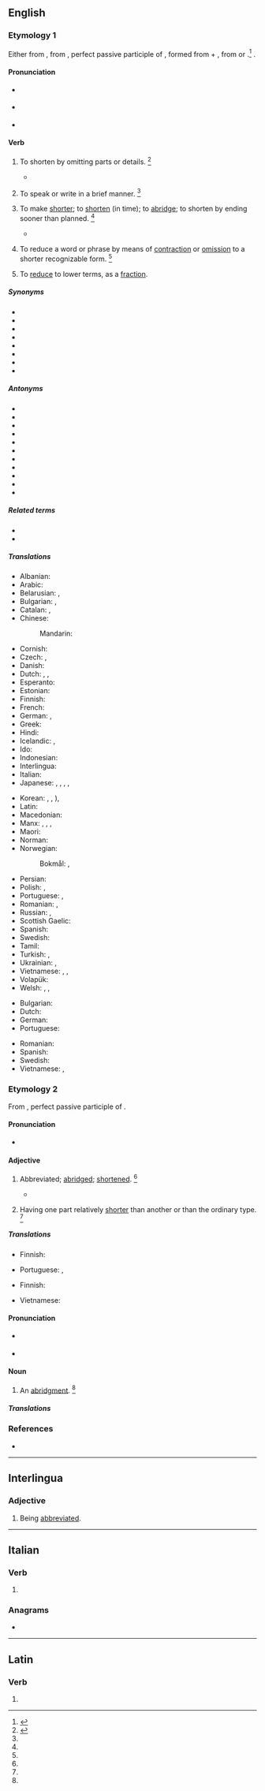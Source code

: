 ==English==

===Etymology 1===
Either from {{inh|en|enm|abbreviaten}}, from {{der|en|la|abbreviātus}}, perfect passive participle of {{m|la|abbreviō||to shorten}}, formed from {{m|la|ad}} + {{m|la|breviō||shorten}}, from {{m|la|brevis||short}} or {{back-form|en|abbreviation|nocap=1}}.<ref>{{R:CDOE|page=2}}</ref> {{doublet|en|abridge}}.

====Pronunciation====
* {{a|RP}} {{IPA|en|/ə.ˈbɹiː.vi.eɪt/}}
* {{a|GenAm}} {{IPA|en|/əˈbɹi.vi.eɪt/}}
* {{audio|en|en-us-abbreviate.ogg|Audio (US)}}

====Verb====
{{en-verb}}

# {{lb|en|obsolete|transitive}} To shorten by omitting parts or details. {{defdate|Attested from around (1350 to 1470) until the late 17<sup>th</sup> century.}}<ref name=SOED>{{R:SOED5|page=3}}</ref>
#* {{quote-book|en|title=Essays|author={{w|Francis Bacon}}|year=1597|passage=It is one thing to '''abbreviate''' by contracting, another by cutting off.}}
# {{lb|en|obsolete|intransitive}} To speak or write in a brief manner. {{defdate|Attested from the late 16<sup>th</sup> century until the early 17<sup>th</sup> century.}}<ref name=SOED/>
# {{lb|en|transitive}} To make [[short]]er; to [[shorten]] (in time); to [[abridge]]; to shorten by ending sooner than planned. {{defdate|First attested from around (1350 to 1470).}}<ref name=SOED/>
#* {{quote-journal|en
|title=How our home delivery habit reshaped the world|author=Samanth Subramanian|date=November 21 2019|journal=The Guardian|url=https://www.theguardian.com/technology/2019/nov/21/how-our-home-delivery-habit-reshaped-the-world
|passage=But as delivery schedules have dwindled into hours, even the gigantic warehouse full of stuff in a central place such as the triangle is proving insufficient. Now, companies also need smaller distribution centres around the country, to respond rapidly to orders and to '''abbreviate''' the last mile as much as possible.}}
# {{lb|en|transitive}} To reduce a word or phrase by means of [[contraction]] or [[omission]] to a shorter recognizable form. {{defdate|First attested in the late 16<sup>th</sup> century.}}<ref name=SOED/>
#: {{ux|en|[[bovine spongiform encephalopathy]] is more commonly known by its '''abbreviated''' form ''BSE''.}}
# {{lb|en|transitive|mathematics}} To [[reduce]] to lower terms, as a [[fraction]].
#: {{syn|en|simplify}}

=====Synonyms=====
* {{l|en|abridge}}
* {{l|en|compress}}
* {{l|en|condense}}
* {{l|en|contract}}
* {{l|en|curtail}}
* {{l|en|epitomize}}
* {{l|en|reduce}}
* {{l|en|shorten}}

=====Antonyms=====
* {{l|en|amplify}}
* {{l|en|dilate}}
* {{l|en|elongate}}
* {{l|en|enlarge}}
* {{l|en|expand}}
* {{l|en|expatiate}}
* {{l|en|extend}}
* {{l|en|lengthen}}
* {{l|en|produce}}
* {{l|en|prolong}}
* {{l|en|stretch}}

=====Related terms=====
* {{l|en|abbreviation}}
* {{l|en|abbreviator}}

=====Translations=====
{{trans-top|to make shorter}}
* Albanian: {{t+|sq|shkurtoj}}
* Arabic: {{t+|ar|اختصر|alt=إِخْتَصَرَ}}
* Belarusian: {{t|be|скарача́ць|impf|sc=Cyrl}}, {{t|be|скараці́ць|pf|sc=Cyrl}}
* Bulgarian: {{t+|bg|съкращавам}}, {{t+|bg|скъсявам}}
* Catalan: {{t+|ca|abreujar}}, {{t+|ca|abreviar}}
* Chinese:
*: Mandarin: {{t+|cmn|缩写|tr=suōxiě|sc=Hani}}
* Cornish: {{t|kw|berrhe}}
* Czech: {{t|cs|zkracovat|impf}}, {{t+|cs|zkrátit|pf}}
* Danish: {{t+|da|forkorte}}
* Dutch: {{t+|nl|afkorten}}, {{t+|nl|verkorten}}, {{t+|nl|inkorten}}
* Esperanto: {{t|eo|mallongigi}}
* Estonian: {{t+|et|lühendama}}
* Finnish: {{t+|fi|lyhentää}}
* French: {{t+|fr|abréger}}
* German: {{t+|de|kürzen}}, {{t+|de|abkürzen}}
* Greek: {{t+|el|συντομεύω}}
* Hindi: {{t|hi|लघु करना}}
* Icelandic: {{t+|is|skammstafa}}, {{t|is|stytta}}
* Ido: {{t+|io|abreviar}}
* Indonesian: {{t|id|mempersingkat}}
* Interlingua: {{t+|ia|abbreviar}}
* Italian: {{t+|it|abbreviare}}
* Japanese: {{t+|ja|縮める|tr=chidimeru}}, {{t|ja|略す|tr=ryakusu}}, {{t+|ja|短縮|alt=短縮する|tr=tanshuku suru}}, {{t+|ja|省略|alt=省略する|tr=shōryaku suru}}, {{t+|ja|略称|alt=略称する|tr=ryakushō suru}}
{{trans-mid}}
* Korean: {{t+|ko|생략(省略)하다}}, {{t+|ko|약(略)하다}}, {{t|ko|약생(略省)하다}}), {{t|ko|단축(短縮)하다}}
* Latin: {{t|la|abbreviō}}
* Macedonian: {{t|mk|скратува}}
* Manx: {{t|gv|girree}}, {{t|gv|aagherr}}, {{t|gv|giar}}, {{t|gv|jean ny s'girrey}}
* Maori: {{t|mi|whakapoto}}
* Norman: {{t|nrf|rap'tichi}}
* Norwegian:
*: Bokmål: {{t+|nb|abbreviere}}, {{t|no|forkorte}}
* Persian: {{t|fa|مختصر کردن|sc=fa-Arab}}
* Polish: {{t+|pl|skracać|impf}}, {{t+|pl|skrócić|pf}}
* Portuguese: {{t+|pt|abreviar}}, {{t+|pt|encurtar}}
* Romanian: {{t+|ro|scurta}}, {{t+|ro|abrevia}}
* Russian: {{t+|ru|сокраща́ть|impf}}, {{t+|ru|сократи́ть|pf}}
* Scottish Gaelic: {{t|gd|giorraich}}
* Spanish: {{t+|es|abreviar}}
* Swedish: {{t+|sv|förkorta}}
* Tamil: {{t+|ta|abbreviate|sc=Taml}}
* Turkish: {{t+|tr|kısaltmak}}, {{t+|tr|ihtisar etmek}}
* Ukrainian: {{t|uk|скоро́чувати|impf|sc=Cyrl}}, {{t|uk|скороти́ти|pf|sc=Cyrl}}
* Vietnamese: {{t+check|vi|tóm tắt}}, {{t+check|vi|viết tắt}}, {{t-check|vi|[[rút ngắn]] [[lại]]}} <!-- was "[[rút ngắn]] [[lại]]" - assumed sum-of-parts; if an idiom, remove the wikilinks to the individual words. see [[User:Kephir/gadgets/xte#Translation_fixing]] -->
* Volapük: {{t+|vo|brefükön}}
* Welsh: {{t+|cy|byrhau}}, {{t+|cy|cwtogi}}, {{t+|cy|talfyrru}}
{{trans-bottom}}

{{trans-top|to reduce to lower terms}}
* Bulgarian: {{t+|bg|съкращавам}}
* Dutch: {{t+|nl|versimpelen}}
* German: {{t+|de|kürzen}}
* Portuguese: {{t+|pt|abreviar}}
{{trans-mid}}
* Romanian: {{t+|ro|simplifica}}
* Spanish: {{t+|es|simplificar}}
* Swedish: {{t+|sv|förkorta}}
* Vietnamese: {{t|vi|ước lược}}, {{t+|vi|rút gọn}}
{{trans-bottom}}

===Etymology 2===
From {{der|en|LL.|abbreviātus}}, perfect passive participle of {{m|la|abbreviō||abbreviate}}.

====Pronunciation====
* {{a|GenAm}} {{IPA|en|/əˈbɹi.vi.ət/|/əˈbɹi.vi.eɪt/|}}

====Adjective====
{{en-adj}}

# {{lb|en|obsolete}} Abbreviated; [[abridge]]d; [[shorten]]ed. {{defdate|Attested from around (1350 to 1470) until the late 17<sup>th</sup> century}}<ref name=SOED/>
#* {{quote-book|en|title=The philology of the English tongue|passage=The '''abbreviate''' form has never been able to recover that shock.|author={{w|J. J. Earle}}|year=1892}}
# {{lb|en|biology}} Having one part relatively [[shorter]] than another or than the ordinary type. {{defdate|First attested in the mid 19<sup>th</sup> century.}}<ref name=SOED/>

=====Translations=====
{{trans-top|abbreviated, abridged}}
* Finnish: {{t+|fi|lyhennetty}}
{{trans-mid}}
* Portuguese: {{t+|pt|abreviado}}, {{t|pt|encurtado}}
{{trans-bottom}}

{{trans-top|biology: having one part relatively shorter}}
* Finnish: {{t+|fi|lyhentynyt}}
{{trans-mid}}
* Vietnamese: {{t|vi|tương đối ngắn}}
{{trans-bottom}}

====Pronunciation====
* {{a|US}} {{IPA|en|/əˈbɹi.vi.eɪt/}}
* {{a|Scotland}} {{IPA|en|/əˈbriviet/}}

====Noun====
{{en-noun}}

# {{lb|en|obsolete|Scotland}} An [[abridgment]]. {{defdate|Mid 16<sup>th</sup> century.}}<ref name=SOED/>

=====Translations=====
{{trans-see|abridgment}}

===References===
* {{R:DSL|pos=n}}
<references/>

----

==Interlingua==

===Adjective===
{{ia-adj}}

# Being [[abbreviated]].

----

==Italian==

===Verb===
{{head|it|verb form}}

# {{inflection of|it|abbreviare||2|p|pres|ind|;|2|p|impr}}

===Anagrams===
* {{anagrams|it|a=aabbeeirtv|abbeverati}}

----

==Latin==

===Verb===
{{la-verb-form|abbreviāte}}

# {{inflection of|la|abbreviō||2|p|pres|actv|impr}}